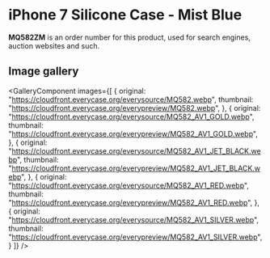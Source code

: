 
# iPhone 7 Silicone Case - Mist Blue

<Callout type='info' emoji='👉🏻'>**MQ582ZM** is an order number for this product, used for search engines, auction websites and such.</Callout>

## Image gallery

<GalleryComponent
    images={[
      {
        original: "https://cloudfront.everycase.org/everysource/MQ582.webp",
        thumbnail: "https://cloudfront.everycase.org/everypreview/MQ582.webp",
      },
      {
        original: "https://cloudfront.everycase.org/everysource/MQ582_AV1_GOLD.webp",
        thumbnail: "https://cloudfront.everycase.org/everypreview/MQ582_AV1_GOLD.webp",
      },
      {
        original: "https://cloudfront.everycase.org/everysource/MQ582_AV1_JET_BLACK.webp",
        thumbnail: "https://cloudfront.everycase.org/everypreview/MQ582_AV1_JET_BLACK.webp",
      },
      {
        original: "https://cloudfront.everycase.org/everysource/MQ582_AV1_RED.webp",
        thumbnail: "https://cloudfront.everycase.org/everypreview/MQ582_AV1_RED.webp",
      },
      {
        original: "https://cloudfront.everycase.org/everysource/MQ582_AV1_SILVER.webp",
        thumbnail: "https://cloudfront.everycase.org/everypreview/MQ582_AV1_SILVER.webp",
      }
    ]}
  />
